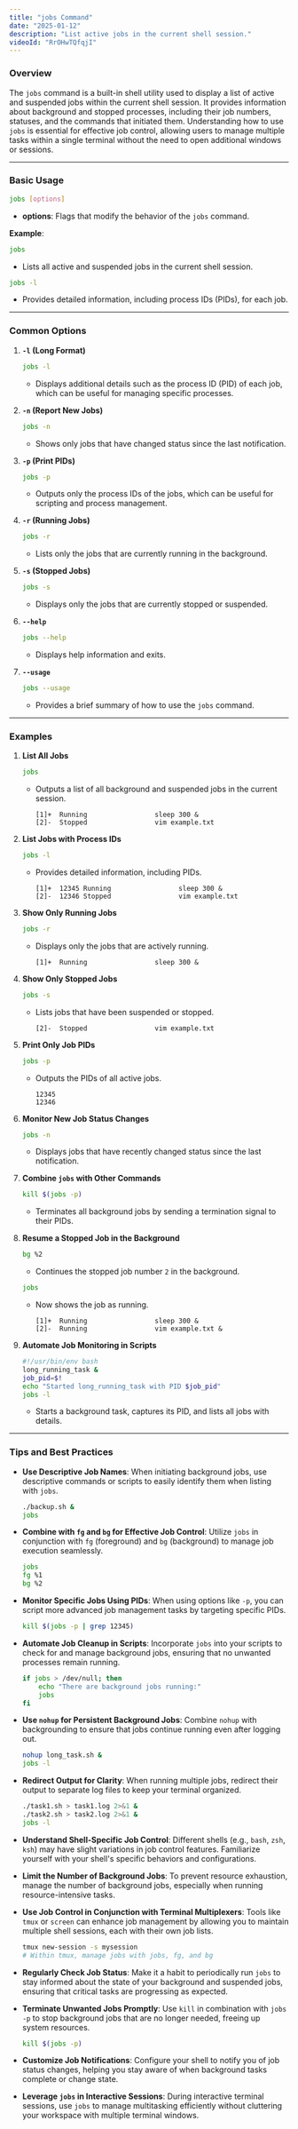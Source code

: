```yaml
---
title: "jobs Command"
date: "2025-01-12"
description: "List active jobs in the current shell session."
videoId: "RrOHwTQfqjI"
---
```


### Overview

The `jobs` command is a built-in shell utility used to display a list of active and suspended jobs within the current shell session. It provides information about background and stopped processes, including their job numbers, statuses, and the commands that initiated them. Understanding how to use `jobs` is essential for effective job control, allowing users to manage multiple tasks within a single terminal without the need to open additional windows or sessions.

---
    
### Basic Usage

```bash
jobs [options]
```

- **options**: Flags that modify the behavior of the `jobs` command.

**Example**:
```bash
jobs
```
- Lists all active and suspended jobs in the current shell session.

```bash
jobs -l
```
- Provides detailed information, including process IDs (PIDs), for each job.

---
    
### Common Options

1. **`-l` (Long Format)**  
   ```bash
   jobs -l
   ```
   - Displays additional details such as the process ID (PID) of each job, which can be useful for managing specific processes.

2. **`-n` (Report New Jobs)**  
   ```bash
   jobs -n
   ```
   - Shows only jobs that have changed status since the last notification.

3. **`-p` (Print PIDs)**  
   ```bash
   jobs -p
   ```
   - Outputs only the process IDs of the jobs, which can be useful for scripting and process management.

4. **`-r` (Running Jobs)**  
   ```bash
   jobs -r
   ```
   - Lists only the jobs that are currently running in the background.

5. **`-s` (Stopped Jobs)**  
   ```bash
   jobs -s
   ```
   - Displays only the jobs that are currently stopped or suspended.

6. **`--help`**  
   ```bash
   jobs --help
   ```
   - Displays help information and exits.

7. **`--usage`**  
   ```bash
   jobs --usage
   ```
   - Provides a brief summary of how to use the `jobs` command.

---
    
### Examples

1. **List All Jobs**  
   ```bash
   jobs
   ```
   - Outputs a list of all background and suspended jobs in the current session.
     ```
     [1]+  Running                 sleep 300 &
     [2]-  Stopped                 vim example.txt
     ```

2. **List Jobs with Process IDs**  
   ```bash
   jobs -l
   ```
   - Provides detailed information, including PIDs.
     ```
     [1]+  12345 Running                 sleep 300 &
     [2]-  12346 Stopped                 vim example.txt
     ```

3. **Show Only Running Jobs**  
   ```bash
   jobs -r
   ```
   - Displays only the jobs that are actively running.
     ```
     [1]+  Running                 sleep 300 &
     ```

4. **Show Only Stopped Jobs**  
   ```bash
   jobs -s
   ```
   - Lists jobs that have been suspended or stopped.
     ```
     [2]-  Stopped                 vim example.txt
     ```

5. **Print Only Job PIDs**  
   ```bash
   jobs -p
   ```
   - Outputs the PIDs of all active jobs.
     ```
     12345
     12346
     ```

6. **Monitor New Job Status Changes**  
   ```bash
   jobs -n
   ```
   - Displays jobs that have recently changed status since the last notification.

7. **Combine `jobs` with Other Commands**  
   ```bash
   kill $(jobs -p)
   ```
   - Terminates all background jobs by sending a termination signal to their PIDs.

8. **Resume a Stopped Job in the Background**  
   ```bash
   bg %2
   ```
   - Continues the stopped job number `2` in the background.
   
   ```bash
   jobs
   ```
   - Now shows the job as running.
     ```
     [1]+  Running                 sleep 300 &
     [2]-  Running                 vim example.txt &
     ```

9. **Automate Job Monitoring in Scripts**  
   ```bash
   #!/usr/bin/env bash
   long_running_task &
   job_pid=$!
   echo "Started long_running_task with PID $job_pid"
   jobs -l
   ```
   - Starts a background task, captures its PID, and lists all jobs with details.

---
    
### Tips and Best Practices

- **Use Descriptive Job Names**: When initiating background jobs, use descriptive commands or scripts to easily identify them when listing with `jobs`.
  ```bash
  ./backup.sh &
  jobs
  ```
  
- **Combine with `fg` and `bg` for Effective Job Control**: Utilize `jobs` in conjunction with `fg` (foreground) and `bg` (background) to manage job execution seamlessly.
  ```bash
  jobs
  fg %1
  bg %2
  ```

- **Monitor Specific Jobs Using PIDs**: When using options like `-p`, you can script more advanced job management tasks by targeting specific PIDs.
  ```bash
  kill $(jobs -p | grep 12345)
  ```

- **Automate Job Cleanup in Scripts**: Incorporate `jobs` into your scripts to check for and manage background jobs, ensuring that no unwanted processes remain running.
  ```bash
  if jobs > /dev/null; then
      echo "There are background jobs running:"
      jobs
  fi
  ```

- **Use `nohup` for Persistent Background Jobs**: Combine `nohup` with backgrounding to ensure that jobs continue running even after logging out.
  ```bash
  nohup long_task.sh &
  jobs -l
  ```

- **Redirect Output for Clarity**: When running multiple jobs, redirect their output to separate log files to keep your terminal organized.
  ```bash
  ./task1.sh > task1.log 2>&1 &
  ./task2.sh > task2.log 2>&1 &
  jobs -l
  ```

- **Understand Shell-Specific Job Control**: Different shells (e.g., `bash`, `zsh`, `ksh`) may have slight variations in job control features. Familiarize yourself with your shell's specific behaviors and configurations.
  
- **Limit the Number of Background Jobs**: To prevent resource exhaustion, manage the number of background jobs, especially when running resource-intensive tasks.
  
- **Use Job Control in Conjunction with Terminal Multiplexers**: Tools like `tmux` or `screen` can enhance job management by allowing you to maintain multiple shell sessions, each with their own job lists.
  ```bash
  tmux new-session -s mysession
  # Within tmux, manage jobs with jobs, fg, and bg
  ```

- **Regularly Check Job Status**: Make it a habit to periodically run `jobs` to stay informed about the state of your background and suspended jobs, ensuring that critical tasks are progressing as expected.

- **Terminate Unwanted Jobs Promptly**: Use `kill` in combination with `jobs -p` to stop background jobs that are no longer needed, freeing up system resources.
  ```bash
  kill $(jobs -p)
  ```

- **Customize Job Notifications**: Configure your shell to notify you of job status changes, helping you stay aware of when background tasks complete or change state.
  
- **Leverage `jobs` in Interactive Sessions**: During interactive terminal sessions, use `jobs` to manage multitasking efficiently without cluttering your workspace with multiple terminal windows.
